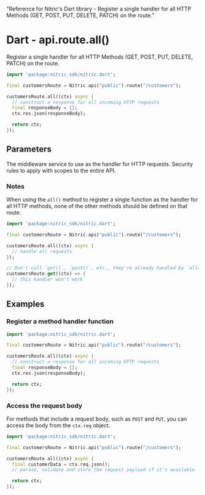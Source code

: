   "Reference for Nitric's Dart library - Register a single handler for all HTTP Methods (GET, POST, PUT, DELETE, PATCH) on the route."

# Dart - api.route.all()

Register a single handler for all HTTP Methods (GET, POST, PUT, DELETE, PATCH) on the route.

```dart
import 'package:nitric_sdk/nitric.dart';

final customersRoute = Nitric.api("public").route("/customers");

customersRoute.all((ctx) async {
  // construct a response for all incoming HTTP requests
  final responseBody = {};
  ctx.res.json(responseBody);

  return ctx;
});
```

## Parameters

<Properties>
  <Property name="handler" required type="HttpHandler">
    The middleware service to use as the handler for HTTP requests.
  </Property>
  <Property name="security" type="List<OidcOptions>">
    Security rules to apply with scopes to the entire API.
  </Property>
</Properties>

### Notes

When using the `all()` method to register a single function as the handler for all HTTP methods, none of the other methods should be defined on that route.

```dart
import 'package:nitric_sdk/nitric.dart';

final customersRoute = Nitric.api("public").route("/customers");

customersRoute.all((ctx) async {
  // handle all requests
});

// Don't call `get()`, `post()`, etc., they're already handled by `all()`
customersRoute.get((ctx) => {
  // this handler won't work
});
```

## Examples

### Register a method handler function

```dart
import 'package:nitric_sdk/nitric.dart';

final customersRoute = Nitric.api("public").route("/customers");

customersRoute.all((ctx) async {
  // construct a response for all incoming HTTP requests
  final responseBody = {};
  ctx.res.json(responseBody);

  return ctx;
});
```

### Access the request body

For methods that include a request body, such as `POST` and `PUT`, you can access the body from the `ctx.req` object.

```dart
import 'package:nitric_sdk/nitric.dart';

final customersRoute = Nitric.api("public").route("/customers");

customersRoute.all((ctx) async {
  final customerData = ctx.req.json();
  // parase, validate and store the request payload if it's available

  return ctx;
});
```

